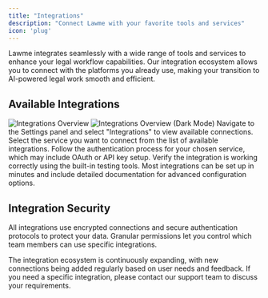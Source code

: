 ```yaml
---
title: "Integrations"
description: "Connect Lawme with your favorite tools and services"
icon: 'plug'
---
```



Lawme integrates seamlessly with a wide range of tools and services to enhance your legal workflow capabilities. Our integration ecosystem allows you to connect with the platforms you already use, making your transition to AI-powered legal work smooth and efficient.

## Available Integrations
<Frame>
  <img
    className="dark:hidden"
    src="../assets/integrations_overview_light.png"
    alt="Integrations Overview"
  />
  <img
    className="hidden dark:block"
    src="../assets/integrations_overview_dark.png"
    alt="Integrations Overview (Dark Mode)"
  />
</Frame>

<Steps>
  <Step title="Access Integration Settings">
    Navigate to the Settings panel and select "Integrations" to view available connections.
  </Step>
  <Step title="Choose Your Integration">
    Select the service you want to connect from the list of available integrations.
  </Step>
  <Step title="Configure Authentication">
    Follow the authentication process for your chosen service, which may include OAuth or API key setup.
  </Step>
  <Step title="Test the Connection">
    Verify the integration is working correctly using the built-in testing tools.
  </Step>
</Steps>

<Tip>
  Most integrations can be set up in minutes and include detailed documentation for advanced configuration options.
</Tip>

## Integration Security

<CardGroup cols={2}>
  <Card title="Encrypted Connections" icon="shield-check">
    All integrations use encrypted connections and secure authentication protocols to protect your data.
  </Card>
  <Card title="Access Control" icon="user-lock">
    Granular permissions let you control which team members can use specific integrations.
  </Card>
</CardGroup>

The integration ecosystem is continuously expanding, with new connections being added regularly based on user needs and feedback. If you need a specific integration, please contact our support team to discuss your requirements.
